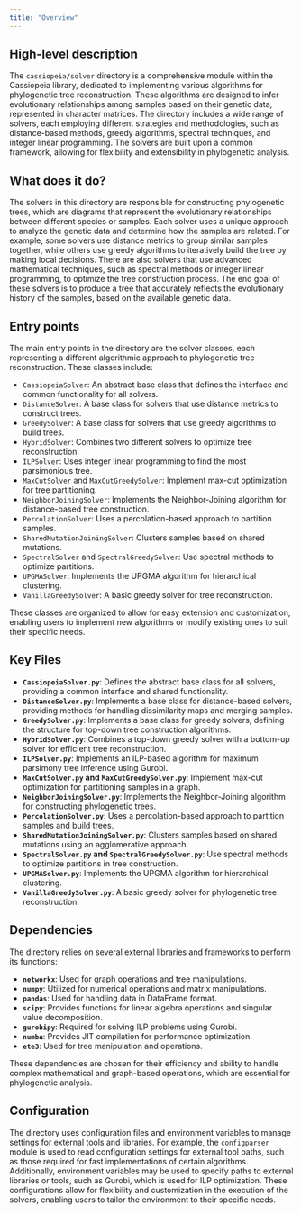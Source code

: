 ```yaml
---
title: "Overview"
---
```


## High-level description

The `cassiopeia/solver` directory is a comprehensive module within the Cassiopeia library, dedicated to implementing various algorithms for phylogenetic tree reconstruction. These algorithms are designed to infer evolutionary relationships among samples based on their genetic data, represented in character matrices. The directory includes a wide range of solvers, each employing different strategies and methodologies, such as distance-based methods, greedy algorithms, spectral techniques, and integer linear programming. The solvers are built upon a common framework, allowing for flexibility and extensibility in phylogenetic analysis.

## What does it do?

The solvers in this directory are responsible for constructing phylogenetic trees, which are diagrams that represent the evolutionary relationships between different species or samples. Each solver uses a unique approach to analyze the genetic data and determine how the samples are related. For example, some solvers use distance metrics to group similar samples together, while others use greedy algorithms to iteratively build the tree by making local decisions. There are also solvers that use advanced mathematical techniques, such as spectral methods or integer linear programming, to optimize the tree construction process. The end goal of these solvers is to produce a tree that accurately reflects the evolutionary history of the samples, based on the available genetic data.

## Entry points

The main entry points in the directory are the solver classes, each representing a different algorithmic approach to phylogenetic tree reconstruction. These classes include:

- `CassiopeiaSolver`: An abstract base class that defines the interface and common functionality for all solvers.
- `DistanceSolver`: A base class for solvers that use distance metrics to construct trees.
- `GreedySolver`: A base class for solvers that use greedy algorithms to build trees.
- `HybridSolver`: Combines two different solvers to optimize tree reconstruction.
- `ILPSolver`: Uses integer linear programming to find the most parsimonious tree.
- `MaxCutSolver` and `MaxCutGreedySolver`: Implement max-cut optimization for tree partitioning.
- `NeighborJoiningSolver`: Implements the Neighbor-Joining algorithm for distance-based tree construction.
- `PercolationSolver`: Uses a percolation-based approach to partition samples.
- `SharedMutationJoiningSolver`: Clusters samples based on shared mutations.
- `SpectralSolver` and `SpectralGreedySolver`: Use spectral methods to optimize partitions.
- `UPGMASolver`: Implements the UPGMA algorithm for hierarchical clustering.
- `VanillaGreedySolver`: A basic greedy solver for tree reconstruction.

These classes are organized to allow for easy extension and customization, enabling users to implement new algorithms or modify existing ones to suit their specific needs.

## Key Files

- **`CassiopeiaSolver.py`**: Defines the abstract base class for all solvers, providing a common interface and shared functionality.
- **`DistanceSolver.py`**: Implements a base class for distance-based solvers, providing methods for handling dissimilarity maps and merging samples.
- **`GreedySolver.py`**: Implements a base class for greedy solvers, defining the structure for top-down tree construction algorithms.
- **`HybridSolver.py`**: Combines a top-down greedy solver with a bottom-up solver for efficient tree reconstruction.
- **`ILPSolver.py`**: Implements an ILP-based algorithm for maximum parsimony tree inference using Gurobi.
- **`MaxCutSolver.py` and `MaxCutGreedySolver.py`**: Implement max-cut optimization for partitioning samples in a graph.
- **`NeighborJoiningSolver.py`**: Implements the Neighbor-Joining algorithm for constructing phylogenetic trees.
- **`PercolationSolver.py`**: Uses a percolation-based approach to partition samples and build trees.
- **`SharedMutationJoiningSolver.py`**: Clusters samples based on shared mutations using an agglomerative approach.
- **`SpectralSolver.py` and `SpectralGreedySolver.py`**: Use spectral methods to optimize partitions in tree construction.
- **`UPGMASolver.py`**: Implements the UPGMA algorithm for hierarchical clustering.
- **`VanillaGreedySolver.py`**: A basic greedy solver for phylogenetic tree reconstruction.

## Dependencies

The directory relies on several external libraries and frameworks to perform its functions:

- **`networkx`**: Used for graph operations and tree manipulations.
- **`numpy`**: Utilized for numerical operations and matrix manipulations.
- **`pandas`**: Used for handling data in DataFrame format.
- **`scipy`**: Provides functions for linear algebra operations and singular value decomposition.
- **`gurobipy`**: Required for solving ILP problems using Gurobi.
- **`numba`**: Provides JIT compilation for performance optimization.
- **`ete3`**: Used for tree manipulation and operations.

These dependencies are chosen for their efficiency and ability to handle complex mathematical and graph-based operations, which are essential for phylogenetic analysis.

## Configuration

The directory uses configuration files and environment variables to manage settings for external tools and libraries. For example, the `configparser` module is used to read configuration settings for external tool paths, such as those required for fast implementations of certain algorithms. Additionally, environment variables may be used to specify paths to external libraries or tools, such as Gurobi, which is used for ILP optimization. These configurations allow for flexibility and customization in the execution of the solvers, enabling users to tailor the environment to their specific needs.